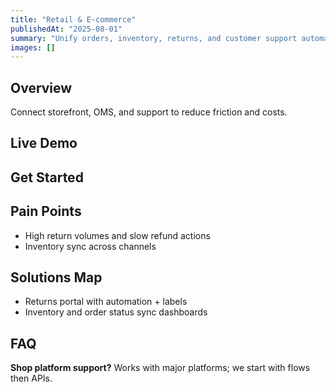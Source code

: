 ```yaml
---
title: "Retail & E‑commerce"
publishedAt: "2025-08-01"
summary: "Unify orders, inventory, returns, and customer support automation."
images: []
---
```


## Overview

Connect storefront, OMS, and support to reduce friction and costs.

## Live Demo

<RoiCalculator title="Retail ROI" unitLabel="Orders / month" />

## Get Started

<LeadCapture industry="retail" funnel="roi" title="Discuss Retail Automation" />

## Pain Points

- High return volumes and slow refund actions
- Inventory sync across channels

## Solutions Map

- Returns portal with automation + labels
- Inventory and order status sync dashboards

## FAQ

**Shop platform support?** Works with major platforms; we start with flows then APIs.
